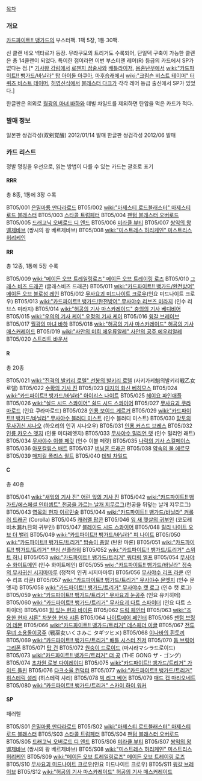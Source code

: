 [[목차]]

=== 개요 ===
[[카드파이트!! 뱅가드]]의 부스터팩. 1팩 5장, 1통 30팩.

신 클랜 네오 넥타르가 등장. 무라쿠모의 트리거도 수록되어, 단일덱 구축이 가능한 클랜은 총 14클랜이 되었다. 특이한 점이라면 이번 부스터엔 레어(R) 등급의 카드에서 SP가 없다는 점.[* [[기사왕 강림]]에서 [[로젠지 점술사]]와 [[배틀라이저]], [[용혼난무]]에서 [[wiki:"카드파이트!! 뱅가드/바닐라" 탑 아이돌 아쿠아]], [[마후습래]]에서 [[wiki:"크림슨 비스트 테이머" 터퀴즈 비스트 테이머]], [[허영신식]]에서 [[블래스터 다크]]가 각각 레어 등급 출신에서 SP가 있었다.]

한글판은 의외로 [[월광의 마녀 바하]]와 데빌 차일드를 제외하면 탄압을 먹은 카드가 적다. 


=== 발매 정보 ===
일본판 쌍검각성(双剣覚醒) 2012/01/14 발매
한글판 쌍검각성 2012/06 발매

=== 카드 리스트 ===
정발 명칭을 우선으로, 읽는 방법이 다를 수 있는 카드는 괄호로 표기

==== RRR ====
총 8종, 1통에 3장 수록

BT05/001 [[은밀마룡 만다라로드]]
BT05/002 [[wiki:"마제스티 로드블래스터" 마제스티 로드 블래스터]]
BT05/003 [[스타콜 트럼페터]]
BT05/004 [[팬텀 블래스터 오버로드]]
BT05/005 [[드래고닉 오버로드 디 엔드]]
BT05/006 [[미라클 뷰티]]
BT05/007 [[쌍익의 왕 벨제바브]] (쌍시의 왕 베르제바브)
BT05/008 [[wiki:"미스트레스 허리케인" 미스트리스 허리케인]]

==== RR ====
총 12종, 1통에 5장 수록

BT05/009 [[wiki:"메이든 오브 트레일링로즈" 메이든 오브 트레이링 로즈]]
BT05/010 [[그래스 비즈 드래곤]] (글래스비즈 드래곤)
BT05/011 [[wiki:"카드파이트!! 뱅가드/완전방어" 메이든 오브 블로섬 레인]]
BT05/012 [[무사요괴 미드나이트 크로우]](인요 미드나이트 크로우)
BT05/013 [[wiki:"카드파이트!! 뱅가드/완전방어" 무사야수 리브즈 미라지]] (인수 리브스 미라지)
BT05/014 [[wiki:"허공의 기사 마스카레이드" 충의의 기사 베디비어]]
BT05/015 [[wiki:"우의의 기사 케이" 우정의 기사 케이]]
BT05/016 [[윙갈 브레이브]]
BT05/017 [[월광의 마녀 바하]]
BT05/018 [[wiki:"허공의 기사 마스카레이드" 허공의 기사 매스커레이드]]
BT05/019 [[wiki:"사안의 미희 에우류알레" 사안의 공주 에우리알레]]
BT05/020 [[스트리트 바운서]]

==== R ====
총 20종

BT05/021 [[wiki:"진격의 발키리 로렐" 선봉의 발키리 로렐]] (사키가케魁의발키리戦乙女 로렐)
BT05/022 [[수확의 기사 진]]
BT05/023 [[대지의 화신 베히모스]]
BT05/024 [[wiki:"카드파이트!! 뱅가드/바닐라" 아이리스 나이트]]
BT05/025 [[헤이요 파인애플]]
BT05/026 [[wiki:"실드 시드 스콰이어" 쉴드 시드 스콰이어]]
BT05/027 [[무사요괴 쿠라마로드]] (인요 쿠라마로드)
BT05/028 [[인룡 보이드 게르거]]
BT05/029 [[wiki:"카드파이트!! 뱅가드/바닐라" 무사야수 블러디 미스트]] (인수 블러디 미스트)
BT05/030 [[망토의 무사귀신 샤나오]] (하오리의 인귀 샤나오우)
BT05/031 [[인룡 커스드 브레스]]
BT05/032 [[인룡 카오스 엣지]] (인룡 미다레엣지)
BT05/033 [[무사야수 밀리언 랫]] (인수 밀리언 래트)
BT05/034 [[무사야수 이블 페릿]] (인수 이블 페렛)
BT05/035 [[나락의 기사 스컬페이스]]
BT05/036 [[아포칼립스 배트]]
BT05/037 [[버닝혼 드래곤]]
BT05/038 [[약속의 불 에르모]]
BT05/039 [[매지컬 폴리스 퀼트]]
BT05/040 [[데빌 차일드]]

==== C ====
총 40종

BT05/041 [[wiki:"새잎의 기사 진" 어린 잎의 기사 진]]
BT05/042 [[wiki:"카드파이트!! 뱅가드/에스페셜 인터셉트" 천공을 가르는 날개 지무르그]](천공을 뒤덮는 날개 지무르그)
BT05/043 [[영목의 현자 이르민술]]
BT05/044 [[wiki:"카드파이트!! 뱅가드/바닐라" 커롤러 드래곤]] (Corolla)
BT05/045 [[캐러멜 팝콘]]
BT05/046 [[잎 새 햇살의 귀부인]] (코모레비木漏れ日의 귀부인)
BT05/047 [[블레이드 시드 스콰이어]]
BT05/048 [[릴리 나이트 오브 더 밸리]]
BT05/049 [[wiki:"카드파이트!! 뱅가드/바닐라" 피 나이트]]
BT05/050 [[wiki:"카드파이트!! 뱅가드/트리거" 밤송이 총알]] (탄환 마론)
BT05/051 [[wiki:"카드파이트!! 뱅가드/트리거" 댄싱 선플라워]]
BT05/052 [[wiki:"카드파이트!! 뱅가드/트리거" 스위트 허니]]
BT05/053 [[wiki:"카드파이트!! 뱅가드/트리거" 워터링 엘프]]
BT05/054 [[무사야수 화이트메인]] (인수 화이트메인)
BT05/055 [[wiki:"카드파이트!! 뱅가드/바닐라" 정숙의 무사귀신 시지마마루]] (정적의 인귀 시지마마루)
BT05/056 [[무사야수 리프 라쿤]] (인수 리프 라쿤)
BT05/057 [[wiki:"카드파이트!! 뱅가드/트리거" 무사야수 문엣지]] (인수 문 엣지)
BT05/058 [[wiki:"카드파이트!! 뱅가드/트리거" 무사야수 캣 로그]] (인수 캣 로그)
BT05/059 [[wiki:"카드파이트!! 뱅가드/트리거" 무사요괴 눈공주]] (인요 유키히메)
BT05/060 [[wiki:"카드파이트!! 뱅가드/트리거" 무사요괴 다트 스파이더]] (인요 다트 스파이더)
BT05/061 [[힘 있는 현자 바이론]]
BT05/062 [[드림 페인터]]
BT05/063 [[wiki:"조용한 현자 샤론" 차분한 현자 샤론]]
BT05/064 [[나이트메어 페인터]]
BT05/065 [[팬텀 브링어 데몬]]
BT05/066 [[wiki:"카드파이트!! 뱅가드/트리거" 데스페더 이글]]
BT05/067 [[전투무녀 소용돌이공주]] (戦巫女いくさみこ タギツヒメ)
BT05/068 [[이나바의 흰토끼]]
BT05/069 [[wiki:"카드파이트!! 뱅가드/트리거" 배틀 시스터 진저]]
BT05/070 [[둠 브링어 그리폰]]
BT05/071 [[탑 건]]
BT05/072 [[원숭이 드로이드]] (마시라マシラ드로이드)
BT05/073 [[wiki:"카드파이트!! 뱅가드/트리거" 더 공]] (THE GONG ザ・ゴング)
BT05/074 [[초차원 로봇 다이레이디]]
BT05/075 [[wiki:"카드파이트!! 뱅가드/트리거" 가이드 돌핀]]
BT05/076 [[다크소울 컨덕터]]
BT05/077 [[wiki:"카드파이트!! 뱅가드/트리거" 히스테릭 셜리]] (히스테릭 샤리)
BT05/078 [[빅 리그 베어]]
BT05/079 [[매드 캡 마리오네트]]
BT05/080 [[wiki:"카드파이트!! 뱅가드/트리거" 스카이 하이 워커]]

==== SP ====
패러렐

BT05/S01 [[은밀마룡 만다라로드]]
BT05/S02 [[wiki:"마제스티 로드블래스터" 마제스티 로드 블래스터]]
BT05/S03 [[스타콜 트럼페터]]
BT05/S04 [[팬텀 블래스터 오버로드]]
BT05/S05 [[드래고닉 오버로드 디 엔드]]
BT05/S06 [[미라클 뷰티]]
BT05/S07 [[쌍익의 왕 벨제바브]] (쌍시의 왕 베르제바브)
BT05/S08 [[wiki:"미스트레스 허리케인" 미스트리스 허리케인]]
BT05/S09 [[wiki:"메이든 오브 트레일링로즈" 메이든 오브 트레이링 로즈]]
BT05/S10 [[무사요괴 미드나이트 크로우]](인요 미드나이트 크로우)
BT05/S11 [[윙갈 브레이브]]
BT05/S12 [[wiki:"허공의 기사 마스카레이드" 허공의 기사 매스커레이드]]
